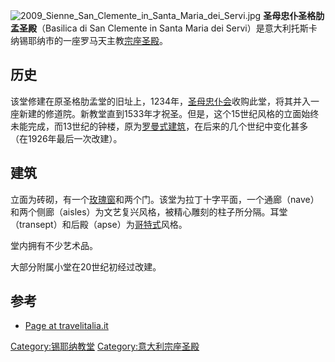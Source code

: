 [[Image:2009_Sienne_San_Clemente_in_Santa_Maria_dei_Servi.jpg|thumb]]
'''圣母忠仆圣格肋孟圣殿'''（Basilica di San Clemente in Santa Maria dei Servi）是意大利托斯卡纳锡耶纳市的一座罗马天主教[[宗座圣殿|宗座圣殿]]。

==历史==
该堂修建在原圣格肋孟堂的旧址上，1234年，[[圣母忠仆会|圣母忠仆会]]收购此堂，将其并入一座新建的修道院。新教堂直到1533年才祝圣。但是，这个15世纪风格的立面始终未能完成，而13世纪的钟楼，原为[[罗曼式建筑|罗曼式建筑]]，在后来的几个世纪中变化甚多（在1926年最后一次改建）。

==建筑==
立面为砖砌，有一个[[玫瑰窗|玫瑰窗]]和两个门。该堂为拉丁十字平面，一个通廊（nave）和两个侧廊（aisles）为文艺复兴风格，被精心雕刻的柱子所分隔。耳堂（transept）和后殿（apse）为[[哥特式|哥特式]]风格。

堂内拥有不少艺术品。

大部分附属小堂在20世纪初经过改建。

==参考==
*[https://web.archive.org/web/20090708130631/http://guide.travelitalia.com/it/guide/Siena/2340/ Page at travelitalia.it] {{it icon}}

{{coord|43.3152|11.3380|type:landmark_region:IT|display=title}}

[[Category:锡耶纳教堂|Category:锡耶纳教堂]]
[[Category:意大利宗座圣殿|Category:意大利宗座圣殿]]
